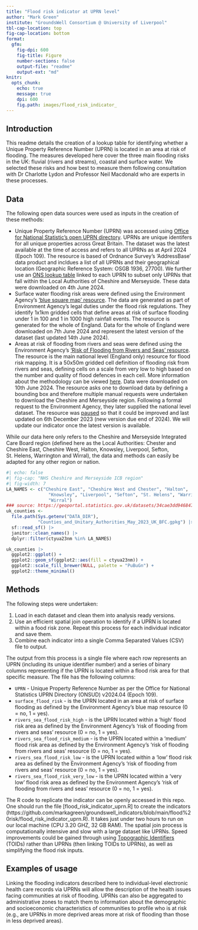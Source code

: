 ```yaml
---
title: "Flood risk indicator at UPRN level"
author: "Mark Green"
institute: "GroundsWell Consortium @ University of Liverpool"
tbl-cap-location: top
fig-cap-location: bottom
format:
  gfm:
    fig-dpi: 600
    fig-title: Figure
    number-sections: false
    output-file: "readme"
    output-ext: "md"
knitr:
  opts_chunk:
    echo: true
    message: true
    dpi: 600
    fig.path: images/flood_risk_indicator_
---
```


<!-- This report was rendered using Quarto, to make changes, please edit the .qmd file and NOT the .md -->

<!-- # Methodology for creating a Unique Property Reference Number (UPRN) flood risk indicator -->

## Introduction

This readme details the creation of a lookup table for identifying whether a Unique Property Reference Number (UPRN) is located in an area at risk of flooding. The measures developed here cover the three main flooding risks in the UK: fluvial (rivers and streams), coastal and surface water. We selected these risks and how best to measure them following consultation with Dr Charlotte Lydon and Professor Neil Macdonald who are experts in these processes. 

## Data

The following open data sources were used as inputs in the creation of these methods:

* Unique Property Reference Number (UPRN) was accessed using [Office for National Statistic’s open UPRN directory](https://geoportal.statistics.gov.uk/datasets/acd0dbf73c2849f2a45e15c4aa248805/about). UPRNs are unique identifers for all unique properties across Great Britain. The dataset was the latest available at the time of access and refers to all UPRNs as at April 2024 (Epoch 109). The resource is based of Ordnance Survey’s ‘AddressBase’ data product and incldues a list of all UPRNs and their geographical location (Geographic Reference System: OSGB 1936, 27700). We further use an [ONS lookup table](https://geoportal.statistics.gov.uk/datasets/02d709e510804d67b16068b037cd72e6/about) linked to each UPRN to subset only UPRNs that fall within the Local Authorities of Cheshire and Merseyside. These data were downloaded on 4th June 2024.
* Surface water flooding risk areas were defined using the Environment Agency’s [‘blue square map’ resource](https://www.data.gov.uk/dataset/7792054a-068d-471b-8969-f53a22b0c9b2/indicative-flood-risk-areas-shapefiles). The data are generated as part of Environment Agency’s legal duties under the flood risk regulations. They identify 1x1km gridded cells that define areas at risk of surface flooding under 1 in 100 and 1 in 1000 high rainfall events. The resource is generated for the whole of England. Data for the whole of England were downloaded on 7th June 2024 and represent the latest version of the dataset (last updated 14th June 2024).
* Areas at risk of flooding from rivers and seas were defined using the Environment Agency’s [‘Risk of Flooding from Rivers and Seas’ resource](https://environment.data.gov.uk/dataset/8d57464f-d465-11e4-8790-f0def148f590). The resource is the main national level (England only) resource for flood risk mapping. It is a 50x50m gridded cell definition of flooding risk from rivers and seas, defining cells on a scale from very low to high based on the number and quality of flood defences in each cell. More information about the methodology can be viewed [here](https://environment.data.gov.uk/api/file/download?fileDataSetId=d1651d70-29a8-406a-8e66-cdf15a11ef23&fileName=RoFRS_Product_Description_v2_3.pdf). Data were downloaded on 10th June 2024. The resource asks one to download data by defining a bounding box and therefore multiple manual requests were undertaken to download the Cheshire and Merseyside region. Following a formal request to the Environment Agency, they later supplied the national level dataset. The resource was [paused](https://www.gov.uk/guidance/updates-to-national-flood-and-coastal-erosion-risk-information#:~:text=Pause%20to%20regular%20updates%20of%20flood%20risk%20data,-The%20Environment%20Agency&text=We%20are%20also%20using%20this,last%20updated%201%20November%202023) so that it could be improved and last updated on 6th December 2023 (new version due end of 2024). We will update our indicator once the latest version is available. 

While our data here only refers to the Cheshire and Merseyside Integrated Care Board region (defined here as the Local Authorities: Chester and Cheshire East, Cheshire West, Halton, Knowsley, Liverpool, Sefton, St. Helens, Warrington and Wirral), the data and methods can easily be adapted for any other region or nation.   

```r
#| echo: false
#| fig-cap: "NHS Cheshire and Merseyside ICB region"
#| fig-width: 7
LA_NAMES <- c("Cheshire East", "Cheshire West and Chester", "Halton",
                "Knowsley", "Liverpool", "Sefton", "St. Helens", "Warrington",
                "Wirral")
### source: https://geoportal.statistics.gov.uk/datasets/34cae3dd946847f78b6dfc6bd5add3c7_0/
uk_counties <-
  file.path(Sys.getenv("DATA_DIR"),
            "Counties_and_Unitary_Authorities_May_2023_UK_BFC.gpkg") |>
  sf::read_sf() |>
  janitor::clean_names() |>
  dplyr::filter(ctyua23nm %in% LA_NAMES)

uk_counties |>
  ggplot2::ggplot() +
  ggplot2::geom_sf(ggplot2::aes(fill = ctyua23nm)) +
  ggplot2::scale_fill_brewer(NULL, palette = "PuBuGn") +
  ggplot2::theme_minimal()
```

## Methods

The following steps were undertaken:

1. Load in each dataset and clean them into analysis ready versions.
2. Use an efficient spatial join operation to identify if a UPRN is located within a food risk zone. Repeat this process for each individual indicator and save them.
3. Combine each indicator into a single Comma Separated Values (CSV) file to output. 

The output from this process is a single file where each row represents an UPRN (including its unique identifier number) and a series of binary columns representing if the UPRN is located within a flood risk area for that specific measure. The file has the following columns:

* `UPRN` - Unique Property Reference Number as per the Office for National Statistics UPRN Directory (ONSUD) v2024.04 (Epoch 109).
* `surface_flood_risk` - is the UPRN located in an area at risk of surface flooding as defined by the Environment Agency’s blue map resource (0 = no, 1 = yes).
* `rivers_sea_flood_risk_high` - is the UPRN located within a ‘high’ flood risk area as defined by the Environment Agency’s ‘risk of flooding from rivers and seas’ resource (0 = no, 1 = yes).
* `rivers_sea_flood_risk_medium` - is the UPRN located within a ‘medium’ flood risk area as defined by the Environment Agency’s ‘risk of flooding from rivers and seas’ resource (0 = no, 1 = yes).
* `rivers_sea_flood_risk_low` - is the UPRN located within a ‘low’ flood risk area as defined by the Environment Agency’s ‘risk of flooding from rivers and seas’ resource (0 = no, 1 = yes).
* `rivers_sea_flood_risk_very_low` - is the UPRN located within a ‘very low’ flood risk area as defined by the Environment Agency’s ‘risk of flooding from rivers and seas’ resource (0 = no, 1 = yes).

The R code to replicate the indicator can be openly accessed in this repo. One should run the file [flood_risk_indicator_uprn.R] to create the indicators (https://github.com/markagreen/groundswell_indicators/blob/main/flood%20risk/flood_risk_indicator_uprn.R). It takes just under two hours to run on our local machine (CPU 3.20 GHZ, 32 GB RAM). The spatial join process is computationally intensive and slow with a large dataset like UPRNs. Speed improvements could be gained through using [Topographic Identifiers](https://www.ordnancesurvey.co.uk/products/os-open-toid) (TOIDs) rather than UPRNs (then linking TOIDs to UPRNs), as well as simplifying the flood risk inputs. 

## Examples of usage

Linking the flooding indicators described here to individual-level electronic health care records via UPRNs will allow the description of the health issues facing communities at risk of flooding. UPRNs can also be aggregated to administrative zones to match them to information about the demographic and socioeconomic characteristics of communities to profile who is at risk (e.g., are UPRNs in more deprived areas more at risk of flooding than those in less deprived areas). 
